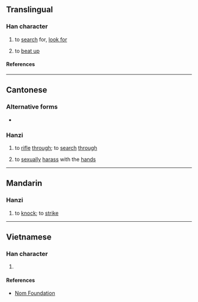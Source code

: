 {{character info}}
{{character info|0x2F8C6}}
==Translingual==

===Han character===
{{Han char|rn=64|rad=手|as=11|sn=14|four=52094|canj=QVVD|ids=⿰扌巢}}

# {{lb|zh|Cantonese}} to [[search]] for, [[look for]]
# to [[beat up]]

====References====
{{Han ref|kx=0452.040|dkj=12643|dj=0802.080|hdz=31951.040|uh=6477|ud=25719|bh=E1F3|bd=57843}}
{{Han ref|uh=2F8C6}}

----

==Cantonese==

===Alternative forms===
* {{zh-l|耖}}

===Hanzi===
{{yue-hanzi|jyut=[[caau3]], [[ziu6]]|y=chaau3, jiu6}}

# to [[rifle]] [[through]]; to [[search]] [[through]] <!--not "for"-->
#: {{zh-x|摷 櫃桶|to '''rifle through''' drawers|C}}
#: {{zh-x|摷 垃圾|to '''rifle through''' the trash|C}}
# to [[sexually]] [[harass]] with the [[hand]]s

----

==Mandarin==

===Hanzi===
{{cmn-hanzi|pin=[[jiǎo]] ([[jiao3]]), [[mó]] ([[mo2]])|wg=chiao<sup>3</sup>, mo<sup>2</sup>}}

# to [[knock]]; to [[strike]]

----

==Vietnamese==

===Han character===
{{vi-readings|rs=手11|reading=rào}}

# {{rfdef|vi|sort=手11}}

====References====
* [http://nomfoundation.org/common/nom_details.php?codepoint=6477 Nom Foundation]